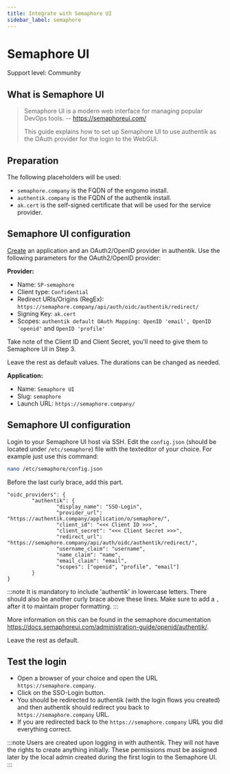 ```yaml
---
title: Integrate with Semaphore UI
sidebar_label: semaphore
---
```


# Semaphore UI

<span class="badge badge--secondary">Support level: Community</span>

## What is Semaphore UI

> Semaphore UI is a modern web interface for managing popular DevOps tools.
> -- https://semaphoreui.com/
>
> This guide explains how to set up Semaphore UI to use authentik as the OAuth provider for the login to the WebGUI.

## Preparation

The following placeholders will be used:

- `semaphore.company` is the FQDN of the engomo install.
- `authentik.company` is the FQDN of the authentik install.
- `ak.cert` is the self-signed certificate that will be used for the service provider.

## Semaphore UI configuration

[Create](https://docs.goauthentik.io/docs/add-secure-apps/applications/manage_apps#add-new-applications) an application and an OAuth2/OpenID provider in authentik. Use the following parameters for the OAuth2/OpenID provider:

**Provider:**

- Name: `SP-semaphore`
- Client type: `Confidential`
- Redirect URIs/Origins (RegEx): `https://semaphore.company/api/auth/oidc/authentik/redirect/`
- Signing Key: `ak.cert`
- Scopes: `authentik default OAuth Mapping: OpenID 'email', OpenID 'openid'` and `OpenID 'profile'`

Take note of the Client ID and Client Secret, you'll need to give them to Semaphore UI in Step 3.

Leave the rest as default values. The durations can be changed as needed.

**Application:**

- Name: `Semaphore UI`
- Slug: `semaphore`
- Launch URL: `https://semaphore.company/`

## Semaphore UI configuration

Login to your Semaphore UI host via SSH. Edit the `config.json` (should be located under `/etc/semaphore`) file with the texteditor of your choice.
For example just use this command:

```bash
nano /etc/semaphore/config.json
```

Before the last curly brace, add this part.

```
"oidc_providers": {
        "authentik": {
                "display_name": "SSO-Login",
                "provider_url": "https://authentik.company/application/o/semaphore/",
                "client_id": "<<< Client ID >>>",
                "client_secret": "<<< Client Secret >>>",
                "redirect_url": "https://semaphore.company/api/auth/oidc/authentik/redirect/",
                "username_claim": "username",
                "name_claim": "name",
                "email_claim": "email",
                "scopes": ["openid", "profile", "email"]
        }
}
```

:::note It is mandatory to include 'authentik' in lowercase letters. There should also be another curly brace above these lines. Make sure to add a `,` after it to maintain proper formatting. :::

More information on this can be found in the semaphore documentation https://docs.semaphoreui.com/administration-guide/openid/authentik/.

Leave the rest as default.

## Test the login

- Open a browser of your choice and open the URL `https://semaphore.company`.
- Click on the SSO-Login button.
- You should be redirected to authentik (with the login flows you created) and then authentik should redirect you back to `https://semaphore.company` URL.
- If you are redirected back to the `https://semaphore.company` URL you did everything correct.

:::note Users are created upon logging in with authentik. They will not have the rights to create anything initially. These permissions must be assigned later by the local admin created during the first login to the Semaphore UI. :::
